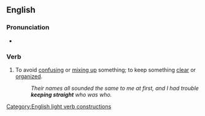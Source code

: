 ==English==

===Pronunciation===
* {{audio|En-au-keep straight.ogg|Audio (AU)|lang=en}}

===Verb===
{{head|en|verb}}

# {{lb|en|idiomatic}} To avoid [[confusing]] or [[mix up|mixing up]] something; to keep something [[clear]] or [[organized]].
#: ''Their names all sounded the same to me at first, and I had trouble '''keeping straight''' who was who.''
[[Category:English light verb constructions]]